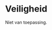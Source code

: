 # Veiligheid

Niet van toepassing.

```{=html}
<!--
Alle aandachtspunten in verband met veilig werken.
-->
```
